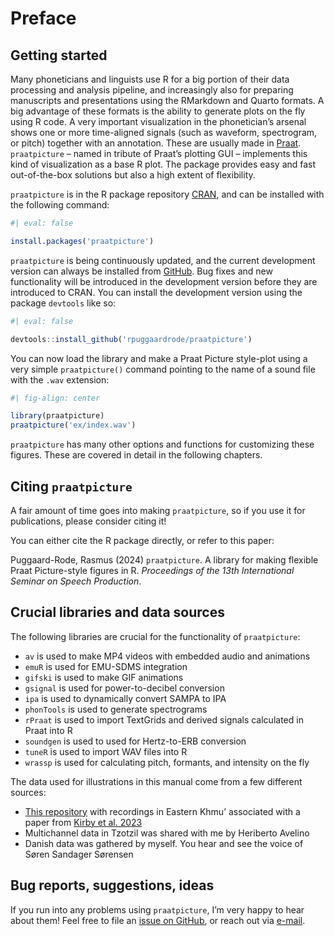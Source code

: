 # Preface {.unnumbered}

## Getting started {.unnumbered}

Many phoneticians and linguists use R for a big portion of their data processing and analysis pipeline, and increasingly also for preparing manuscripts and presentations using the RMarkdown and Quarto formats. A big advantage of these formats is the ability to generate plots on the fly using R code. A very important visualization in the phonetician's arsenal shows one or more time-aligned signals (such as waveform, spectrogram, or pitch) together with an annotation. These are usually made in [Praat](https://www.fon.hum.uva.nl/praat){target='_blank'}. `praatpicture` -- named in tribute of Praat's plotting GUI -- implements this kind of visualization as a base R plot. The package provides easy and fast out-of-the-box solutions but also a high extent of flexibility.

`praatpicture` is in the R package repository [CRAN](https://cran.r-project.org/web/packages/praatpicture/){target='_blank'}, and can be installed with the following command:

```r
#| eval: false

install.packages('praatpicture')
```

`praatpicture` is being continuously updated, and the current development version can always be installed from [GitHub](https://github.com/rpuggaardrode/praatpicture){target='_blank'}. Bug fixes and new functionality will be introduced in the development version before they are introduced to CRAN. You can install the development version using the package `devtools` like so: 

```r
#| eval: false

devtools::install_github('rpuggaardrode/praatpicture')
```

You can now load the library and make a Praat Picture style-plot using a very simple `praatpicture()` command pointing to the name of a sound file with the `.wav` extension:

```r
#| fig-align: center

library(praatpicture)
praatpicture('ex/index.wav')
```


`praatpicture` has many other options and functions for customizing these figures. These are covered in detail in the following chapters.

## Citing `praatpicture`

A fair amount of time goes into making `praatpicture`, so if you use it for publications, please consider citing it!

You can either cite the R package directly, or refer to this paper:

Puggaard-Rode, Rasmus (2024) `praatpicture`. A library for making flexible Praat Picture-style figures in R. *Proceedings of the 13th International Seminar on Speech Production*.

## Crucial libraries and data sources

The following libraries are crucial for the functionality of `praatpicture`:

* `av` is used to make MP4 videos with embedded audio and animations
* `emuR` is used for EMU-SDMS integration
* `gifski` is used to make GIF animations
* `gsignal` is used for power-to-decibel conversion
* `ipa` is used to dynamically convert SAMPA to IPA
* `phonTools` is used to generate spectrograms
* `rPraat` is used to import TextGrids and derived signals calculated in Praat into R
* `soundgen` is used to used for Hertz-to-ERB conversion
* `tuneR` is used to import WAV files into R
* `wrassp` is used for calculating pitch, formants, and intensity on the fly

The data used for illustrations in this manual come from a few different sources:

* [This repository](https://osf.io/wv6qz/){target='_blank'} with recordings in Eastern Khmu' associated with a paper from [Kirby et al. 2023](https://doi.org/10.1515%2Fphon-2022-0029){target='_blank'}
* Multichannel data in Tzotzil was shared with me by Heriberto Avelino
* Danish data was gathered by myself. You hear and see the voice of Søren Sandager Sørensen

## Bug reports, suggestions, ideas {.unnumbered}

If you run into any problems using `praatpicture`, I'm very happy to hear about them! Feel free to file an [issue on GitHub](https://github.com/rpuggaardrode/praatpicture/issues){target='_blank'}, or reach out via [e-mail](mailto:r.puggaard@phonetik.uni-muenchen.de){target='_blank'}.